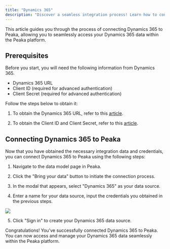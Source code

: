 ```yaml
---
title: "Dynamics 365"
description: "Discover a seamless integration process! Learn how to connect Dynamics 365 to Peaka effortlessly for streamlined transactions."
---
```


This article guides you through the process of connecting Dynamics 365 to Peaka, allowing you to seamlessly access your Dynamics 365 data within the Peaka platform.

## Prerequisites

Before you start, you will need the following information from Dynamics 365.

- Dynamics 365 URL
- Client ID (required for advanced authentication)
- Client Secret (required for advanced authentication)

Follow the steps below to obtain it:

1. To obtain the Dynamics 365 URL, refer to this [article](https://community.dynamics.com/blogs/post/?postid=d1ebf5d8-0a0c-41af-91ff-cd25f1cb37f7).

2. To obtain the Client ID and Client Secret, refer to this [article](https://learn.microsoft.com/en-us/dynamics365/finance/localizations/global/universal-tax-rate-api-how-to-setup-clientid-and-clientsecret).

## Connecting Dynamics 365 to Peaka

Now that you have obtained the necessary integration data and credentials, you can connect Dynamics 365 to Peaka using the following steps:

1. Navigate to the data model page in Peaka.

2. Click the "Bring your data" button to initiate the connection process.

3. In the modal that appears, select "Dynamics 365" as your data source.

4. Enter a name for your data source, input the credentials you obtained in the previous steps.

<img src="https://cdn.peaka.com/integrations/dynamics365-1.png" />

5. Click "Sign in" to create your Dynamics 365 data source.

Congratulations! You've successfully connected Dynamics 365 to Peaka. You can now access and manage your Dynamics 365 data seamlessly within the Peaka platform.
